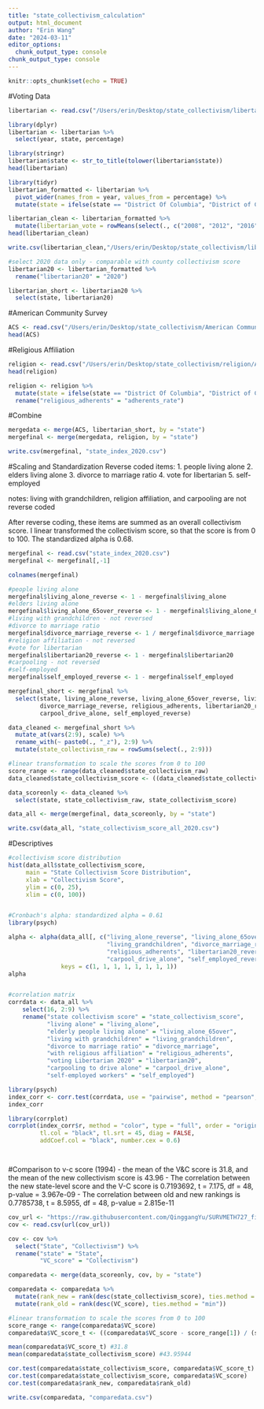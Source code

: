 ```yaml
---
title: "state_collectivism_calculation"
output: html_document
author: "Erin Wang"
date: "2024-03-11"
editor_options: 
  chunk_output_type: console
chunk_output_type: console
---
```


```r
knitr::opts_chunk$set(echo = TRUE)
```

#Voting Data
```r
libertarian <- read.csv("/Users/erin/Desktop/state_collectivism/libertarian/libertarian_election.csv")

library(dplyr)
libertarian <- libertarian %>% 
  select(year, state, percentage)

library(stringr)
libertarian$state <- str_to_title(tolower(libertarian$state))
head(libertarian)

library(tidyr)
libertarian_formatted <- libertarian %>%
  pivot_wider(names_from = year, values_from = percentage) %>% 
  mutate(state = ifelse(state == "District Of Columbia", "District of Columbia", state))

libertarian_clean <- libertarian_formatted %>% 
  mutate(libertarian_vote = rowMeans(select(., c("2008", "2012", "2016", "2020"))))
head(libertarian_clean)

write.csv(libertarian_clean,"/Users/erin/Desktop/state_collectivism/libertarian/libertarian_clean.csv")

#select 2020 data only - comparable with county collectivism score
libertarian20 <- libertarian_formatted %>% 
  rename("libertarian20" = "2020")

libertarian_short <- libertarian20 %>% 
  select(state, libertarian20)

```

#American Community Survey
```r
ACS <- read.csv("/Users/erin/Desktop/state_collectivism/American Community Survey 5-year/ACS22_5year.csv")
head(ACS)

```

#Religious Affiliation
```r
religion <- read.csv("/Users/erin/Desktop/state_collectivism/religion/Adherents_rate.csv")
head(religion)

religion <- religion %>% 
  mutate(state = ifelse(state == "District Of Columbia", "District of Columbia", state)) %>% 
  rename("religious_adherents" = "adherents_rate")


```

#Combine
```r
mergedata <- merge(ACS, libertarian_short, by = "state")
mergefinal <- merge(mergedata, religion, by = "state")

write.csv(mergefinal, "state_index_2020.csv")

```



#Scaling and Standardization
Reverse coded items:
1. people living alone
2. elders living alone
3. divorce to marriage ratio
4. vote for libertarian
5. self-employed

notes: living with grandchildren, religion affiliation, and carpooling are not reverse coded

After reverse coding, these items are summed as an overall collectivism score. I linear transformed the collectivism score, so that the score is from 0 to 100. The standardized alpha is 0.68.

```r
mergefinal <- read.csv("state_index_2020.csv")
mergefinal <- mergefinal[,-1]

colnames(mergefinal)

#people living alone
mergefinal$living_alone_reverse <- 1 - mergefinal$living_alone
#elders living alone
mergefinal$living_alone_65over_reverse <- 1 - mergefinal$living_alone_65over
#living with grandchildren - not reversed
#divorce to marriage ratio
mergefinal$divorce_marriage_reverse <- 1 / mergefinal$divorce_marriage
#religion affiliation - not reversed
#vote for libertarian
mergefinal$libertarian20_reverse <- 1 - mergefinal$libertarian20
#carpooling - not reversed
#self-employed
mergefinal$self_employed_reverse <- 1 - mergefinal$self_employed

mergefinal_short <- mergefinal %>% 
  select(state, living_alone_reverse, living_alone_65over_reverse, living_grandchildren, 
         divorce_marriage_reverse, religious_adherents, libertarian20_reverse,
         carpool_drive_alone, self_employed_reverse) 

data_cleaned <- mergefinal_short %>% 
  mutate_at(vars(2:9), scale) %>% 
  rename_with(~ paste0(., "_z"), 2:9) %>%
  mutate(state_collectivism_raw = rowSums(select(., 2:9))) 

#linear transformation to scale the scores from 0 to 100
score_range <- range(data_cleaned$state_collectivism_raw)
data_cleaned$state_collectivism_score <- ((data_cleaned$state_collectivism_raw - score_range[1]) / (score_range[2] - score_range[1])) * 100

data_scoreonly <- data_cleaned %>% 
  select(state, state_collectivism_raw, state_collectivism_score)

data_all <- merge(mergefinal, data_scoreonly, by = "state")

write.csv(data_all, "state_collectivism_score_all_2020.csv")


```


#Descriptives
```r
#collectivism score distribution
hist(data_all$state_collectivism_score,
     main = "State Collectivism Score Distribution",
     xlab = "Collectivism Score",
     ylim = c(0, 25), 
     xlim = c(0, 100))


#Cronbach's alpha: standardized alpha = 0.61
library(psych)

alpha <- alpha(data_all[, c("living_alone_reverse", "living_alone_65over_reverse", 
                            "living_grandchildren", "divorce_marriage_reverse",
                            "religious_adherents", "libertarian20_reverse", 
                            "carpool_drive_alone", "self_employed_reverse")], 
               keys = c(1, 1, 1, 1, 1, 1, 1, 1))
alpha


#correlation matrix
corrdata <- data_all %>% 
    select(16, 2:9) %>% 
    rename("state collectivism score" = "state_collectivism_score",
           "living alone" = "living_alone",
           "elderly people living alone" = "living_alone_65over",
           "living with grandchildren" = "living_grandchildren",
           "divorce to marriage ratio" = "divorce_marriage",
           "with religious affiliation" = "religious_adherents",
           "voting Libertarian 2020" = "libertarian20",
           "carpooling to drive alone" = "carpool_drive_alone",
           "self-employed workers" = "self_employed")

library(psych)
index_corr <- corr.test(corrdata, use = "pairwise", method = "pearson", adjust = "bonferroni")
index_corr

library(corrplot)
corrplot(index_corr$r, method = "color", type = "full", order = "original",
         tl.col = "black", tl.srt = 45, diag = FALSE,
         addCoef.col = "black", number.cex = 0.6)




```


#Comparison to v-c score (1994)
- the mean of the V&C score is 31.8, and the mean of the new collectivism score is 43.96
- The correlation between the new state-level score and the V-C score is 0.7193692, t = 7.175, df = 48, p-value = 3.967e-09
- The correlation between old and new rankings is 0.7785738, t = 8.5955, df = 48, p-value = 2.815e-11

```r
cov_url <- "https://raw.githubusercontent.com/QinggangYu/SURVMETH727_final_project/main/Predictors_US_states.csv"
cov <- read.csv(url(cov_url))

cov <- cov %>% 
  select("State", "Collectivism") %>% 
  rename("state" = "State",
         "VC_score" = "Collectivism")

comparedata <- merge(data_scoreonly, cov, by = "state")

comparedata <- comparedata %>%
  mutate(rank_new = rank(desc(state_collectivism_score), ties.method = "min")) %>% 
  mutate(rank_old = rank(desc(VC_score), ties.method = "min"))

#linear transformation to scale the scores from 0 to 100
score_range <- range(comparedata$VC_score)
comparedata$VC_score_t <- ((comparedata$VC_score - score_range[1]) / (score_range[2] - score_range[1])) * 100

mean(comparedata$VC_score_t) #31.8
mean(comparedata$state_collectivism_score) #43.95944

cor.test(comparedata$state_collectivism_score, comparedata$VC_score_t)
cor.test(comparedata$state_collectivism_score, comparedata$VC_score)
cor.test(comparedata$rank_new, comparedata$rank_old)

write.csv(comparedata, "comparedata.csv")


```


